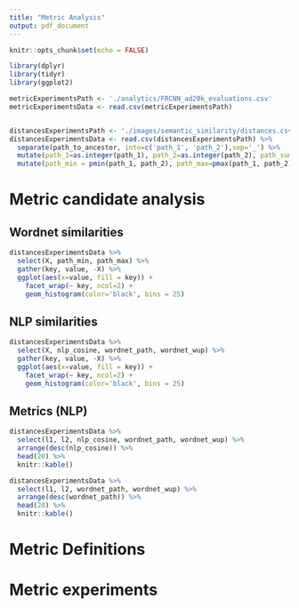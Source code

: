 ```yaml
---
title: "Metric Analysis"
output: pdf_document
---
```


```r
knitr::opts_chunk$set(echo = FALSE)

library(dplyr)
library(tidyr)
library(ggplot2)

metricExperimentsPath <- './analytics/FRCNN_ad20k_evaluations.csv'
metricExperimentsData <- read.csv(metricExperimentsPath)


distancesExperimentsPath <- './images/semantic_similarity/distances.csv'
distancesExperimentsData <- read.csv(distancesExperimentsPath) %>%
  separate(path_to_ancestor, into=c('path_1', 'path_2'),sep='_') %>%
  mutate(path_1=as.integer(path_1), path_2=as.integer(path_2), path_sum=path_1 + path_2) %>%
  mutate(path_min = pmin(path_1, path_2), path_max=pmax(path_1, path_2))
```

# Metric candidate analysis

## Wordnet similarities

```r
distancesExperimentsData %>%
  select(X, path_min, path_max) %>%
  gather(key, value, -X) %>%
  ggplot(aes(x=value, fill = key)) +
    facet_wrap(~ key, ncol=2) + 
    geom_histogram(color='black', bins = 25)
```



## NLP similarities

```r
distancesExperimentsData %>%
  select(X, nlp_cosine, wordnet_path, wordnet_wup) %>%
  gather(key, value, -X) %>%
  ggplot(aes(x=value, fill = key)) +
    facet_wrap(~ key, ncol=2) + 
    geom_histogram(color='black', bins = 25)
```

## Metrics (NLP)

```r
distancesExperimentsData %>%
  select(l1, l2, nlp_cosine, wordnet_path, wordnet_wup) %>%
  arrange(desc(nlp_cosine)) %>%
  head(20) %>%
  knitr::kable()
```

```r
distancesExperimentsData %>%
  select(l1, l2, wordnet_path, wordnet_wup) %>%
  arrange(desc(wordnet_path)) %>%
  head(20) %>%
  knitr::kable()
```



# Metric Definitions



# Metric experiments


